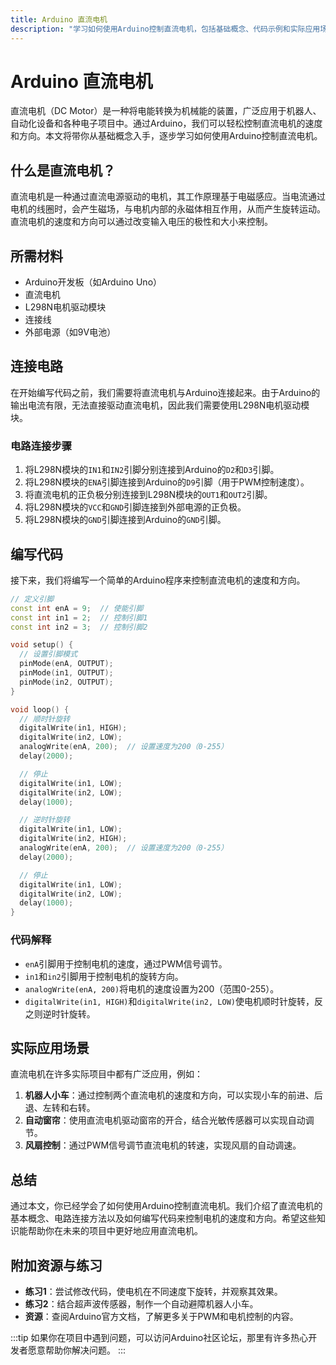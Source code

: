 ```yaml
---
title: Arduino 直流电机
description: "学习如何使用Arduino控制直流电机，包括基础概念、代码示例和实际应用场景。"
---
```


# Arduino 直流电机

直流电机（DC Motor）是一种将电能转换为机械能的装置，广泛应用于机器人、自动化设备和各种电子项目中。通过Arduino，我们可以轻松控制直流电机的速度和方向。本文将带你从基础概念入手，逐步学习如何使用Arduino控制直流电机。

## 什么是直流电机？

直流电机是一种通过直流电源驱动的电机，其工作原理基于电磁感应。当电流通过电机的线圈时，会产生磁场，与电机内部的永磁体相互作用，从而产生旋转运动。直流电机的速度和方向可以通过改变输入电压的极性和大小来控制。

## 所需材料

- Arduino开发板（如Arduino Uno）
- 直流电机
- L298N电机驱动模块
- 连接线
- 外部电源（如9V电池）

## 连接电路

在开始编写代码之前，我们需要将直流电机与Arduino连接起来。由于Arduino的输出电流有限，无法直接驱动直流电机，因此我们需要使用L298N电机驱动模块。

### 电路连接步骤

1. 将L298N模块的`IN1`和`IN2`引脚分别连接到Arduino的`D2`和`D3`引脚。
2. 将L298N模块的`ENA`引脚连接到Arduino的`D9`引脚（用于PWM控制速度）。
3. 将直流电机的正负极分别连接到L298N模块的`OUT1`和`OUT2`引脚。
4. 将L298N模块的`VCC`和`GND`引脚连接到外部电源的正负极。
5. 将L298N模块的`GND`引脚连接到Arduino的`GND`引脚。

## 编写代码

接下来，我们将编写一个简单的Arduino程序来控制直流电机的速度和方向。

```cpp
// 定义引脚
const int enA = 9;  // 使能引脚
const int in1 = 2;  // 控制引脚1
const int in2 = 3;  // 控制引脚2

void setup() {
  // 设置引脚模式
  pinMode(enA, OUTPUT);
  pinMode(in1, OUTPUT);
  pinMode(in2, OUTPUT);
}

void loop() {
  // 顺时针旋转
  digitalWrite(in1, HIGH);
  digitalWrite(in2, LOW);
  analogWrite(enA, 200);  // 设置速度为200（0-255）
  delay(2000);

  // 停止
  digitalWrite(in1, LOW);
  digitalWrite(in2, LOW);
  delay(1000);

  // 逆时针旋转
  digitalWrite(in1, LOW);
  digitalWrite(in2, HIGH);
  analogWrite(enA, 200);  // 设置速度为200（0-255）
  delay(2000);

  // 停止
  digitalWrite(in1, LOW);
  digitalWrite(in2, LOW);
  delay(1000);
}
```

### 代码解释

- `enA`引脚用于控制电机的速度，通过PWM信号调节。
- `in1`和`in2`引脚用于控制电机的旋转方向。
- `analogWrite(enA, 200)`将电机的速度设置为200（范围0-255）。
- `digitalWrite(in1, HIGH)`和`digitalWrite(in2, LOW)`使电机顺时针旋转，反之则逆时针旋转。

## 实际应用场景

直流电机在许多实际项目中都有广泛应用，例如：

1. **机器人小车**：通过控制两个直流电机的速度和方向，可以实现小车的前进、后退、左转和右转。
2. **自动窗帘**：使用直流电机驱动窗帘的开合，结合光敏传感器可以实现自动调节。
3. **风扇控制**：通过PWM信号调节直流电机的转速，实现风扇的自动调速。

## 总结

通过本文，你已经学会了如何使用Arduino控制直流电机。我们介绍了直流电机的基本概念、电路连接方法以及如何编写代码来控制电机的速度和方向。希望这些知识能帮助你在未来的项目中更好地应用直流电机。

## 附加资源与练习

- **练习1**：尝试修改代码，使电机在不同速度下旋转，并观察其效果。
- **练习2**：结合超声波传感器，制作一个自动避障机器人小车。
- **资源**：查阅Arduino官方文档，了解更多关于PWM和电机控制的内容。

:::tip
如果你在项目中遇到问题，可以访问Arduino社区论坛，那里有许多热心开发者愿意帮助你解决问题。
:::